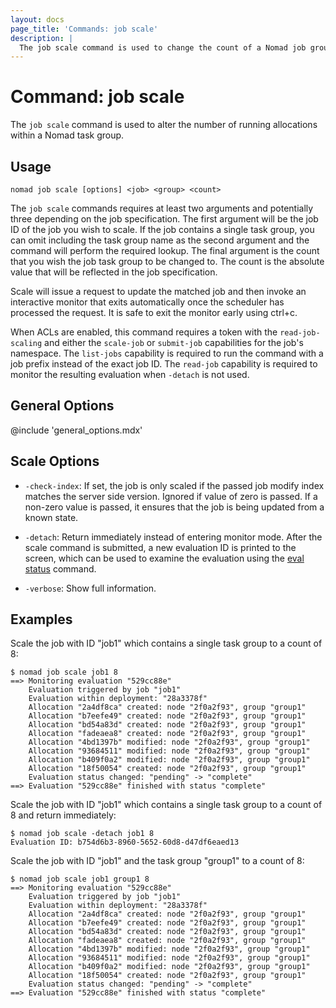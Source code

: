 ```yaml
---
layout: docs
page_title: 'Commands: job scale'
description: |
  The job scale command is used to change the count of a Nomad job group.
---
```


# Command: job scale

The `job scale` command is used to alter the number of running allocations within
a Nomad task group.

## Usage

```plaintext
nomad job scale [options] <job> <group> <count>
```

The `job scale` commands requires at least two arguments and potentially three
depending on the job specification. The first argument will be the job ID of the
job you wish to scale. If the job contains a single task group, you can omit
including the task group name as the second argument and the command will perform
the required lookup. The final argument is the count that you wish the job task
group to be changed to. The count is the absolute value that will be reflected in
the job specification.

Scale will issue a request to update the matched job and then invoke an interactive
monitor that exits automatically once the scheduler has processed the request.
It is safe to exit the monitor early using ctrl+c.

When ACLs are enabled, this command requires a token with the
`read-job-scaling` and either the `scale-job` or `submit-job` capabilities
for the job's namespace. The `list-jobs` capability is required to run the
command with a job prefix instead of the exact job ID. The `read-job`
capability is required to monitor the resulting evaluation when `-detach` is
not used.

## General Options

@include 'general_options.mdx'

## Scale Options

- `-check-index`: If set, the job is only scaled if the passed job modify index
  matches the server side version. Ignored if value of zero is passed. If a
  non-zero value is passed, it ensures that the job is being updated from a
  known state.

- `-detach`: Return immediately instead of entering monitor mode. After the
  scale command is submitted, a new evaluation ID is printed to the screen,
  which can be used to examine the evaluation using the [eval status] command.

- `-verbose`: Show full information.

## Examples

Scale the job with ID "job1" which contains a single task group to a count of 8:

```shell-session
$ nomad job scale job1 8
==> Monitoring evaluation "529cc88e"
    Evaluation triggered by job "job1"
    Evaluation within deployment: "28a3378f"
    Allocation "2a4df8ca" created: node "2f0a2f93", group "group1"
    Allocation "b7eefe49" created: node "2f0a2f93", group "group1"
    Allocation "bd54a83d" created: node "2f0a2f93", group "group1"
    Allocation "fadeaea8" created: node "2f0a2f93", group "group1"
    Allocation "4bd1397b" modified: node "2f0a2f93", group "group1"
    Allocation "93684511" modified: node "2f0a2f93", group "group1"
    Allocation "b409f0a2" modified: node "2f0a2f93", group "group1"
    Allocation "18f50054" created: node "2f0a2f93", group "group1"
    Evaluation status changed: "pending" -> "complete"
==> Evaluation "529cc88e" finished with status "complete"
```

Scale the job with ID "job1" which contains a single task group to a count of 8
and return immediately:

```shell-session
$ nomad job scale -detach job1 8
Evaluation ID: b754d6b3-8960-5652-60d8-d47df6eaed13
```

Scale the job with ID "job1" and the task group "group1" to a count of 8:

```shell-session
$ nomad job scale job1 group1 8
==> Monitoring evaluation "529cc88e"
    Evaluation triggered by job "job1"
    Evaluation within deployment: "28a3378f"
    Allocation "2a4df8ca" created: node "2f0a2f93", group "group1"
    Allocation "b7eefe49" created: node "2f0a2f93", group "group1"
    Allocation "bd54a83d" created: node "2f0a2f93", group "group1"
    Allocation "fadeaea8" created: node "2f0a2f93", group "group1"
    Allocation "4bd1397b" modified: node "2f0a2f93", group "group1"
    Allocation "93684511" modified: node "2f0a2f93", group "group1"
    Allocation "b409f0a2" modified: node "2f0a2f93", group "group1"
    Allocation "18f50054" created: node "2f0a2f93", group "group1"
    Evaluation status changed: "pending" -> "complete"
==> Evaluation "529cc88e" finished with status "complete"
```

[eval status]: /nomad/docs/commands/eval/status
